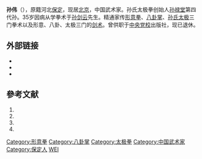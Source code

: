 {{unreferenced|time=2019-07-31T11:08:52+00:00}}
{{Infobox person
| 姓名     = 孙伟
| 图像     = 
| 出生日期 = {{Birth year and age|1955}}
| 出生地   = {{CHN}}[[北京|北京]]
| 国籍     = {{PRC}}
| 籍贯     = [[河北|河北]][[保定|保定]]
| 教育程度 = 
| 单位     = [[中国中央党校出版社|中国中央党校出版社]]
| 职业     = 出版社编辑
| 知名作品 = 
| 政党     = 
| 宗教信仰 = 
| 配偶     = 
| 子女     = 
| 父母     = 
| 亲属     = 
}}

'''孙伟'''（{{bd|1955年|||catIdx=s孙}}），原籍河北[[保定|保定]]，现居[[北京|北京]]，中国武术家。孙氏太极拳创始人[[孙禄堂|孙禄堂]]第四代孙。35岁因病从学拳术于[[孙剑云|孙剑云]]先生。精通家传[[形意拳|形意拳]]、[[八卦掌|八卦掌]]、[[孙氏太极|孙氏太极]]三门拳术以及形意、八卦、太极三门的[[剑术|剑术]]。曾供职于[[中央党校|中央党校]]出版社，现已退休。

==外部链接==
*{{Cite web |url= http://blog.sina.com.cn/suntaijiquan |title= 孙伟先生BLOG |author=  |date=  |publisher=  |language=  |accessdate=  |quote=  |archive-date= 2019-12-31 |archive-url= https://web.archive.org/web/20191231173531/http://blog.sina.com.cn/suntaijiquan |dead-url= no }}
*{{Cite web |url=http://i.56.com/u/zhenyansunwei/videos/ |title=孙氏三拳教学授课视频 |author= |date= |publisher= |language= |accessdate= |quote= |archive-date=2019-09-14 |archive-url=https://web.archive.org/web/20190914214558/http://i.56.com/u/zhenyansunwei/videos/ |dead-url=no }}
*{{Cite web |url= http://www.sunlutang.com/ |title= 孙禄堂武学文化网 |author=  |date=  |publisher=  |language=  |accessdate=  |quote=  |archive-date= 2020-12-02 |archive-url= https://web.archive.org/web/20201202180854/http://www.sunlutang.com/ |dead-url= no }}
==參考文献==
{{Reflist}}
# {{Cite web |url= http://blog.sina.com.cn/s/blog_664b44690102vlvf.html |title= 形意拳学探真（一）学形意拳难不难 |author= 新浪博客 |date= 2015年2月25日 |publisher= 新浪 |language=  |accessdate=  |quote=  |archive-date= 2019年9月27日 |archive-url= https://web.archive.org/web/20190927114055/http://blog.sina.com.cn/s/blog_664b44690102vlvf.html |dead-url= no }}
# {{Cite web |url= http://blog.sina.com.cn/s/blog_664b44690102vljz.html |title= 太极拳之“虚实” |author= 新浪博客 |date= 2015年2月16日 |publisher= 新浪博客 |language=  |accessdate=  |quote=  |archive-date= 2019年9月15日 |archive-url= https://web.archive.org/web/20190915155416/http://blog.sina.com.cn/s/blog_664b44690102vljz.html |dead-url= no }}
# {{Cite web |url= http://blog.sina.com.cn/s/blog_664b44690102vf8y.html |title= 尚德——武学中要鄙视流氓文化 |author= 新浪博客 |date= 2014年1月15日 |publisher= 新浪博客 |language=  |accessdate=  |quote=  |archive-date= 2019年9月16日 |archive-url= https://web.archive.org/web/20190916222702/http://blog.sina.com.cn/s/blog_664b44690102vf8y.html |dead-url= no }}
# {{Cite web |url= http://blog.sina.com.cn/s/blog_664b44690102vmy6.html |title= 形意拳学探真（二）三体式就是求静 |author= 新浪博客 |date= 2015年3月17日 |publisher= 新浪博客 |language=  |accessdate=  |quote=  |archive-date= 2019年9月15日 |archive-url= https://web.archive.org/web/20190915203424/http://blog.sina.com.cn/s/blog_664b44690102vmy6.html |dead-url= no }}

{{DEFAULTSORT:Sun孙}}
[[Category:形意拳|Category:形意拳]]
[[Category:八卦掌|Category:八卦掌]]
[[Category:太极拳|Category:太极拳]]
[[Category:中国武术家|Category:中国武术家]]
[[Category:保定人|Category:保定人]]
[[Category:孙姓|WEI]]